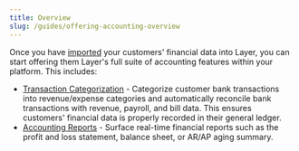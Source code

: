 ```yaml
---
title: Overview
slug: /guides/offering-accounting-overview
---
```



Once you have [imported](/guides/importing-data-overview) your customers' financial data into Layer, you can start offering them Layer's full suite of accounting features within your platform. This includes:
* [Transaction Categorization](/guides/transaction-categorization) - Categorize customer bank transactions into revenue/expense categories and automatically reconcile bank transactions with revenue, payroll, and bill data. This ensures customers' financial data is properly recorded in their general ledger. 
* [Accounting Reports](/guides/reporting) - Surface real-time financial reports such as the profit and loss statement, balance sheet, or AR/AP aging summary.